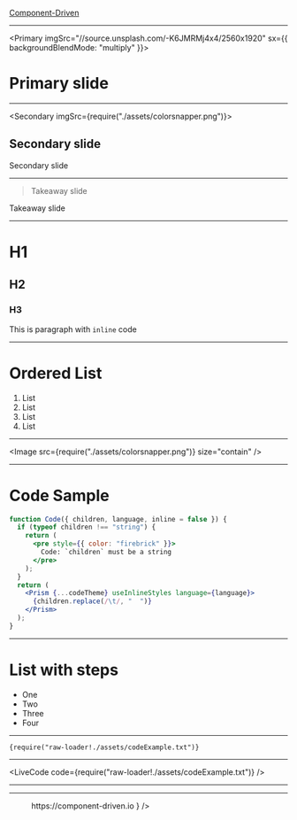 

<Footer>

[Component-Driven](https://component-driven.io)

</Footer>

<Cover title="Deck Name" author="Andrey Okonetchnikov" />

---

<Primary imgSrc="//source.unsplash.com/-K6JMRMj4x4/2560x1920" sx={{ backgroundBlendMode: "multiply" }}>

# Primary slide

</Primary>

---

<Secondary imgSrc={require("./assets/colorsnapper.png")}>

## Secondary slide

</Secondary>

<Notes>Secondary slide</Notes>

---

> Takeaway slide

<Notes>Takeaway slide</Notes>

---

# H1

## H2

### H3

This is paragraph with `inline` code

---

<SplitTitle>

# Ordered List

1. List
1. List
1. List
1. List

</SplitTitle>

---

<Image src={require("./assets/colorsnapper.png")} size="contain" />

---

<SplitTitle>

# Code Sample

```jsx
function Code({ children, language, inline = false }) {
  if (typeof children !== "string") {
    return (
      <pre style={{ color: "firebrick" }}>
        Code: `children` must be a string
      </pre>
    );
  }
  return (
    <Prism {...codeTheme} useInlineStyles language={language}>
      {children.replace(/\t/, "  ")}
    </Prism>
  );
}
```

</SplitTitle>
<ThatGuy />

---

<SplitTitle>

# List with steps

<Steps>

- One
- Two
- Three
- Four

</Steps>
</SplitTitle>

---

<Code language="jsx">{require("raw-loader!./assets/codeExample.txt")}</Code>

---

<LiveCode code={require("raw-loader!./assets/codeExample.txt")} />

---

<Demo src="https://component-driven.io" />

---

<Figure
  src={require("./assets/component-driven.svg")}
  alt="Component-driven Logo"
  caption={
    <a href="https://component-driven.io">https://component-driven.io</a>
  }
/>
